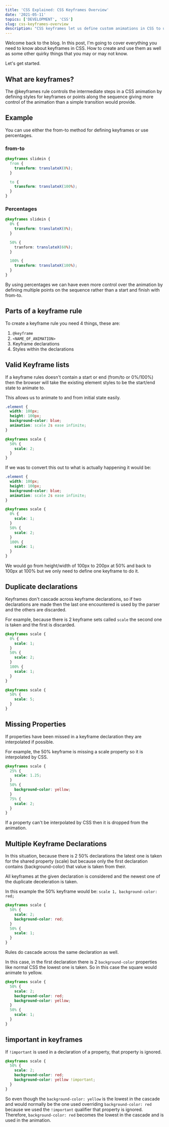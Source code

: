 ```yaml
---
title: 'CSS Explained: CSS Keyframes Overview'
date: '2021-05-11'
topics: ['DEVELOPMENT', 'CSS']
slug: css-keyframes-overview
description: "CSS keyframes let us define custom animations in CSS to use across our website, here's everything you need to know about them."
---
```


Welcome back to the blog. In this post, I'm going to cover everything you need to know about keyframes in CSS. How to create and use them as well as some other quirky things that you may or may not know.

Let's get started.

## What are keyframes?

The @keyframes rule controls the intermediate steps in a CSS animation by defining styles for keyframes or points along the sequence giving more control of the animation than a simple transition would provide.

## Example

You can use either the from-to method for defining keyframes or use percentages.

### from-to

```css
@keyframes slidein {
  from {
    transform: translateX(0%);
  }

  to {
    transform: translateX(100%);
  }
}
```

### Percentages

```css
@keyframes slidein {
  0% {
    transform: translateX(0%);
  }

  50% {
    tranform: translateX(60%);
  }

  100% {
    transform: translateX(100%);
  }
}
```

By using percentages we can have even more control over the animation by defining multiple points on the sequence rather than a start and finish with from-to.

## Parts of a keyframe rule

To create a keyframe rule you need 4 things, these are:

1. `@keyframe`
2. `<NAME_OF_ANIMATION>`
3. Keyframe declarations
4. Styles within the declarations

## Valid Keyframe lists

If a keyframe rules doesn't contain a start or end (from/to or 0%/100%) then the browser will take the existing element styles to be the start/end state to animate to.

This allows us to animate to and from initial state easily.

```css
.element {
  width: 100px;
  height: 100px;
  background-color: blue;
  animation: scale 2s ease infinite;
}

@keyframes scale {
  50% {
    scale: 2;
  }
}
```

If we was to convert this out to what is actually happening it would be:

```css
.element {
  width: 100px;
  height: 100px;
  background-color: blue;
  animation: scale 2s ease infinite;
}

@keyframes scale {
  0% {
    scale: 1;
  }
  50% {
    scale: 2;
  }
  100% {
    scale: 1;
  }
}
```

We would go from height/width of 100px to 200px at 50% and back to 100px at 100% but we only need to define one keyframe to do it.

## Duplicate declarations

Keyframes don't cascade across keyframe declarations, so if two declarations are made then the last one encountered is used by the parser and the others are discarded.

For example, because there is 2 keyframe sets called `scale` the second one is taken and the first is discarded.

```css
@keyframes scale {
  0% {
    scale: 1;
  }
  50% {
    scale: 2;
  }
  100% {
    scale: 1;
  }
}

@keyframes scale {
  50% {
    scale: 5;
  }
}
```

## Missing Properties

If properties have been missed in a keyframe declaration they are interpolated if possible.

For example, the 50% keyframe is missing a scale property so it is interpolated by CSS.

```css
@keyframes scale {
  25% {
    scale: 1.25;
  }
  50% {
    background-color: yellow;
  }
  75% {
    scale: 2;
  }
}
```

If a property can't be interpolated by CSS then it is dropped from the animation.

## Multiple Keyframe Declarations

In this situation, because there is 2 50% declarations the latest one is taken for the shared property (scale) but because only the first declaration contains (background-color) that value is taken from their.

All keyframes at the given declaration is considered and the newest one of the duplicate deceleration is taken.

In this example the 50% keyframe would be: `scale 1, background-color: red;`

```css
@keyframes scale {
  50% {
    scale: 2;
    background-color: red;
  }
  50% {
    scale: 1;
  }
}
```

Rules do cascade across the same declaration as well.

In this case, in the first declaration there is 2 `background-color` properties like normal CSS the lowest one is taken. So in this case the square would animate to yellow.

```css
@keyframes scale {
  50% {
    scale: 2;
    background-color: red;
    background-color: yellow;
  }
  50% {
    scale: 1;
  }
}
```

## !important in keyframes

If `!important` is used in a declaration of a property, that property is ignored.

```css
@keyframes scale {
  50% {
    scale: 2;
    background-color: red;
    background-color: yellow !important;
  }
}
```

So even though the `background-color: yellow` is the lowest in the cascade and would normally be the one used overriding `background-color: red` because we used the `!important` qualifier that property is ignored. Therefore, `background-color: red` becomes the lowest in the cascade and is used in the animation.
